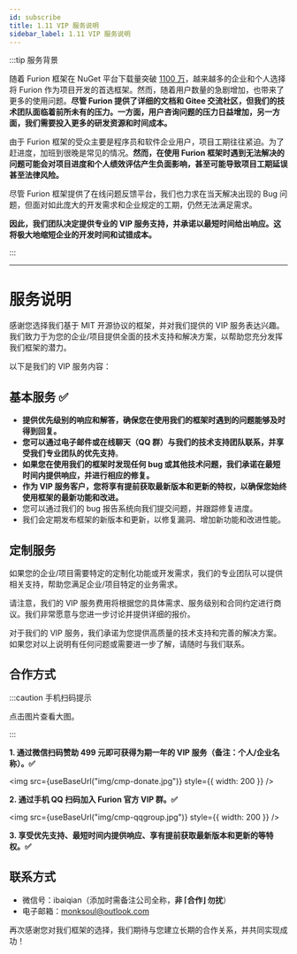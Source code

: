 ```yaml
---
id: subscribe
title: 1.11 VIP 服务说明
sidebar_label: 1.11 VIP 服务说明
---
```



:::tip 服务背景

随着 Furion 框架在 NuGet 平台下载量突破 [1100 万](https://www.nuget.org/profiles/monk.soul)，越来越多的企业和个人选择将 Furion 作为项目开发的首选框架。然而，随着用户数量的急剧增加，也带来了更多的使用问题。**尽管 Furion 提供了详细的文档和 Gitee 交流社区，但我们的技术团队面临着前所未有的压力。一方面，用户咨询问题的压力日益增加，另一方面，我们需要投入更多的研发资源和时间成本。**

由于 Furion 框架的受众主要是程序员和软件企业用户，项目工期往往紧迫。为了赶进度，加班到很晚是常见的情况。**然而，在使用 Furion 框架时遇到无法解决的问题可能会对项目进度和个人绩效评估产生负面影响，甚至可能导致项目工期延误甚至法律风险。**

尽管 Furion 框架提供了在线问题反馈平台，我们也力求在当天解决出现的 Bug 问题，但面对如此庞大的开发需求和企业规定的工期，仍然无法满足需求。

**因此，我们团队决定提供专业的 VIP 服务支持，并承诺以最短时间给出响应。这将极大地缩短企业的开发时间和试错成本。**

:::

---

# 服务说明

感谢您选择我们基于 MIT 开源协议的框架，并对我们提供的 VIP 服务表达兴趣。我们致力于为您的企业/项目提供全面的技术支持和解决方案，以帮助您充分发挥我们框架的潜力。

以下是我们的 VIP 服务内容：

## 基本服务 ✅

- **提供优先级别的响应和解答，确保您在使用我们的框架时遇到的问题能够及时得到回复。**
- **您可以通过电子邮件或在线聊天（QQ 群）与我们的技术支持团队联系，并享受我们专业团队的优先支持**。
- **如果您在使用我们的框架时发现任何 bug 或其他技术问题，我们承诺在最短时间内提供响应，并进行相应的修复。**
- **作为 VIP 服务客户，您将享有提前获取最新版本和更新的特权，以确保您始终使用框架的最新功能和改进。**
- 您可以通过我们的 bug 报告系统向我们提交问题，并跟踪修复进度。
- 我们会定期发布框架的新版本和更新，以修复漏洞、增加新功能和改进性能。

## 定制服务

如果您的企业/项目需要特定的定制化功能或开发需求，我们的专业团队可以提供相关支持，帮助您满足企业/项目特定的业务需求。

请注意，我们的 VIP 服务费用将根据您的具体需求、服务级别和合同约定进行商议。我们非常愿意与您进一步讨论并提供详细的报价。

对于我们的 VIP 服务，我们承诺为您提供高质量的技术支持和完善的解决方案。如果您对以上说明有任何问题或需要进一步了解，请随时与我们联系。

## 合作方式

:::caution 手机扫码提示

点击图片查看大图。

:::

**1. 通过微信扫码赞助 499 元即可获得为期一年的 VIP 服务（备注：个人/企业名称）。✅**

<img src={useBaseUrl("img/cmp-donate.jpg")} style={{ width: 200 }} />

**2. 通过手机 QQ 扫码加入 Furion 官方 VIP 群。✅**

<img src={useBaseUrl("img/cmp-qqgroup.jpg")} style={{ width: 200 }} />

**3. 享受优先支持、最短时间内提供响应、享有提前获取最新版本和更新的等特权。✅**

## 联系方式

- 微信号：ibaiqian（添加时需备注公司全称，**非 ⌈合作⌋ 勿扰**）
- 电子邮箱：monksoul@outlook.com

再次感谢您对我们框架的选择，我们期待与您建立长期的合作关系，并共同实现成功！
